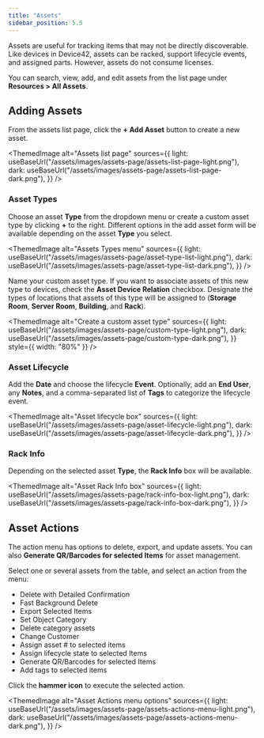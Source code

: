 ```yaml
---
title: "Assets"
sidebar_position: 5.5
---
```



Assets are useful for tracking items that may not be directly discoverable. Like devices in Device42, assets can be racked, support lifecycle events, and assigned parts. However, assets do not consume licenses.

You can search, view, add, and edit assets from the list page under **Resources > All Assets**. 

## Adding Assets

From the assets list page, click the **+ Add Asset** button to create a new asset.

<ThemedImage
  alt="Assets list page"
  sources={{
    light: useBaseUrl("/assets/images/assets-page/assets-list-page-light.png"),
    dark: useBaseUrl("/assets/images/assets-page/assets-list-page-dark.png"),
  }}
/>

### Asset Types

Choose an asset **Type** from the dropdown menu or create a custom asset type by clicking **+** to the right. Different options in the add asset form will be available depending on the asset **Type** you select.

<ThemedImage
  alt="Assets Types menu"
  sources={{
    light: useBaseUrl("/assets/images/assets-page/asset-type-list-light.png"),
    dark: useBaseUrl("/assets/images/assets-page/asset-type-list-dark.png"),
  }}
/>

Name your custom asset type. If you want to associate assets of this new type to devices, check the **Asset Device Relation** checkbox. Designate the types of locations that assets of this type will be assigned to (**Storage Room**, **Server Room**, **Building**, and **Rack**).

<ThemedImage
  alt="Create a custom asset type"
  sources={{
    light: useBaseUrl("/assets/images/assets-page/custom-type-light.png"),
    dark: useBaseUrl("/assets/images/assets-page/custom-type-dark.png"),
  }}
  style={{ width: "80%" }}
/>

### Asset Lifecycle

Add the **Date** and choose the lifecycle **Event**. Optionally, add an **End User**, any **Notes**, and a comma-separated list of **Tags** to categorize the lifecycle event.

<ThemedImage
  alt="Asset lifecycle box"
  sources={{
    light: useBaseUrl("/assets/images/assets-page/asset-lifecycle-light.png"),
    dark: useBaseUrl("/assets/images/assets-page/asset-lifecycle-dark.png"),
  }}
/>

### Rack Info

Depending on the selected asset **Type**, the **Rack Info** box will be available.

<ThemedImage
  alt="Asset Rack Info box"
  sources={{
    light: useBaseUrl("/assets/images/assets-page/rack-info-box-light.png"),
    dark: useBaseUrl("/assets/images/assets-page/rack-info-box-dark.png"),
  }}
/>

## Asset Actions

The action menu has options to delete, export, and update assets. You can also **Generate QR/Barcodes for selected Items** for asset management.

Select one or several assets from the table, and select an action from the menu:
- Delete with Detailed Confirmation
- Fast Background Delete
- Export Selected Items
- Set Object Category
- Delete category assets
- Change Customer
- Assign asset # to selected items
- Assign lifecycle state to selected Items
- Generate QR/Barcodes for selected Items
- Add tags to selected items
  
Click the **hammer icon** to execute the selected action. 

<ThemedImage
  alt="Asset Actions menu options"
  sources={{
    light: useBaseUrl("/assets/images/assets-page/assets-actions-menu-light.png"),
    dark: useBaseUrl("/assets/images/assets-page/assets-actions-menu-dark.png"),
  }}
/>

